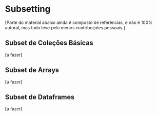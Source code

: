 # Subsetting

<!-- falar de matrizes, ent falar de numpy no anterior -->

[Parte do material abaixo ainda é composto de referências, e não é 100% autoral, mas tudo teve pelo menos contribuições pessoais.]


## Subset de Coleções Básicas

[a fazer]

## Subset de Arrays

[a fazer]

## Subset de Dataframes

[a fazer]

